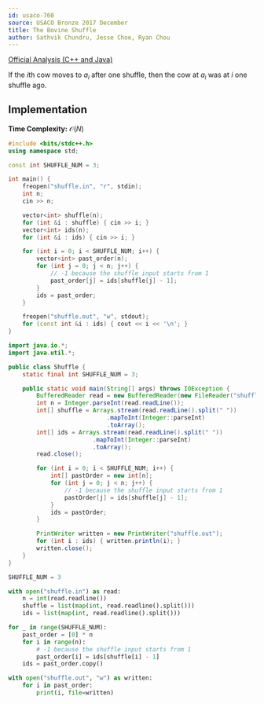 ```yaml
---
id: usaco-760
source: USACO Bronze 2017 December
title: The Bovine Shuffle
author: Sathvik Chundru, Jesse Choe, Ryan Chou
---
```


[Official Analysis (C++ and Java)](http://www.usaco.org/current/data/sol_shuffle_bronze_dec17.html)

If the $i$th cow moves to $a_i$ after one shuffle, then the cow at $a_i$ was at $i$ one shuffle ago.

## Implementation

**Time Complexity:** $\mathcal{O}(N)$

<LanguageSection>
<CPPSection>

```cpp
#include <bits/stdc++.h>
using namespace std;

const int SHUFFLE_NUM = 3;

int main() {
	freopen("shuffle.in", "r", stdin);
	int n;
	cin >> n;

	vector<int> shuffle(n);
	for (int &i : shuffle) { cin >> i; }
	vector<int> ids(n);
	for (int &i : ids) { cin >> i; }

	for (int i = 0; i < SHUFFLE_NUM; i++) {
		vector<int> past_order(n);
		for (int j = 0; j < n; j++) {
			// -1 because the shuffle input starts from 1
			past_order[j] = ids[shuffle[j] - 1];
		}
		ids = past_order;
	}

	freopen("shuffle.out", "w", stdout);
	for (const int &i : ids) { cout << i << '\n'; }
}
```

</CPPSection>
<JavaSection>

```java
import java.io.*;
import java.util.*;

public class Shuffle {
	static final int SHUFFLE_NUM = 3;

	public static void main(String[] args) throws IOException {
		BufferedReader read = new BufferedReader(new FileReader("shuffle.in"));
		int n = Integer.parseInt(read.readLine());
		int[] shuffle = Arrays.stream(read.readLine().split(" "))
		                    .mapToInt(Integer::parseInt)
		                    .toArray();
		int[] ids = Arrays.stream(read.readLine().split(" "))
		                .mapToInt(Integer::parseInt)
		                .toArray();
		read.close();

		for (int i = 0; i < SHUFFLE_NUM; i++) {
			int[] pastOrder = new int[n];
			for (int j = 0; j < n; j++) {
				// -1 because the shuffle input starts from 1
				pastOrder[j] = ids[shuffle[j] - 1];
			}
			ids = pastOrder;
		}

		PrintWriter written = new PrintWriter("shuffle.out");
		for (int i : ids) { written.println(i); }
		written.close();
	}
}
```

</JavaSection>
<PySection>

```py
SHUFFLE_NUM = 3

with open("shuffle.in") as read:
	n = int(read.readline())
	shuffle = list(map(int, read.readline().split()))
	ids = list(map(int, read.readline().split()))

for _ in range(SHUFFLE_NUM):
	past_order = [0] * n
	for i in range(n):
		# -1 because the shuffle input starts from 1
		past_order[i] = ids[shuffle[i] - 1]
	ids = past_order.copy()

with open("shuffle.out", "w") as written:
	for i in past_order:
		print(i, file=written)
```

</PySection>
</LanguageSection>
